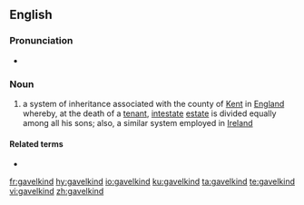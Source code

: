 ==English==
{{wikipedia}}

===Pronunciation===
* {{IPA|/ˈɡævəlˌkaɪnd/|lang=en}}

===Noun===
{{en-noun|~}}

# {{label|en|historical}} a system of inheritance associated with the county of [[Kent]] in [[England]] whereby, at the death of a [[tenant]], [[intestate]] [[estate]] is divided equally among all his sons; also, a similar system employed in [[Ireland]]

====Related terms====
* {{l|en|disgavel}}

[[fr:gavelkind]]
[[hy:gavelkind]]
[[io:gavelkind]]
[[ku:gavelkind]]
[[ta:gavelkind]]
[[te:gavelkind]]
[[vi:gavelkind]]
[[zh:gavelkind]]